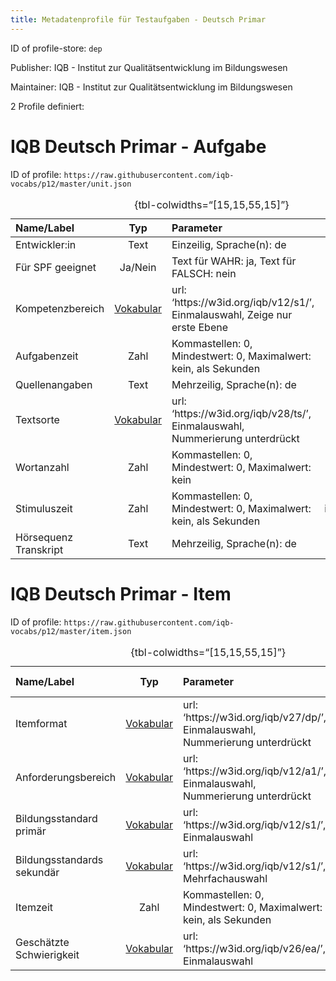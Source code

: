 ```yaml
---
title: Metadatenprofile für Testaufgaben - Deutsch Primar
---
```


ID of profile-store: `dep`

Publisher: IQB - Institut zur Qualitätsentwicklung im Bildungswesen

Maintainer: IQB - Institut zur Qualitätsentwicklung im Bildungswesen

2 Profile definiert:

# IQB Deutsch Primar - Aufgabe

ID of profile: `https://raw.githubusercontent.com/iqb-vocabs/p12/master/unit.json`

| Name/Label | Typ | Parameter | ID Profil-Eintrag |
| :--- | :---: | :--- | :---: |
| Entwickler:in | Text |Einzeilig, Sprache(n): de | iqb_author |
| Für SPF geeignet | Ja/Nein |Text für WAHR: ja, Text für FALSCH: nein | a1 |
| Kompetenzbereich | [Vokabular](https://w3id.org/iqb/v12/s1/) | url: 'https://w3id.org/iqb/v12/s1/', Einmalauswahl, Zeige nur erste Ebene | w8 |
| Aufgabenzeit | Zahl |Kommastellen: 0, Mindestwert: 0, Maximalwert: kein, als Sekunden | iqb_time_unit |
| Quellenangaben | Text |Mehrzeilig, Sprache(n): de | iqb_copyright |
| Textsorte | [Vokabular](https://w3id.org/iqb/v28/ts/) | url: 'https://w3id.org/iqb/v28/ts/', Einmalauswahl, Nummerierung unterdrückt | k8 |
| Wortanzahl | Zahl |Kommastellen: 0, Mindestwert: 0, Maximalwert: kein | iqb_word_count |
| Stimuluszeit | Zahl |Kommastellen: 0, Mindestwert: 0, Maximalwert: kein, als Sekunden | iqb_time_stimulus |
| Hörsequenz Transkript | Text |Mehrzeilig, Sprache(n): de | iqb_transcript |

: {tbl-colwidths="[15,15,55,15]"}

# IQB Deutsch Primar - Item

ID of profile: `https://raw.githubusercontent.com/iqb-vocabs/p12/master/item.json`

| Name/Label | Typ | Parameter | ID Profil-Eintrag |
| :--- | :---: | :--- | :---: |
| Itemformat | [Vokabular](https://w3id.org/iqb/v27/dp/) | url: 'https://w3id.org/iqb/v27/dp/', Einmalauswahl, Nummerierung unterdrückt | s3 |
| Anforderungsbereich | [Vokabular](https://w3id.org/iqb/v12/a1/) | url: 'https://w3id.org/iqb/v12/a1/', Einmalauswahl, Nummerierung unterdrückt | s4 |
| Bildungsstandard primär | [Vokabular](https://w3id.org/iqb/v12/s1/) | url: 'https://w3id.org/iqb/v12/s1/', Einmalauswahl | s5 |
| Bildungsstandards sekundär | [Vokabular](https://w3id.org/iqb/v12/s1/) | url: 'https://w3id.org/iqb/v12/s1/', Mehrfachauswahl | s6 |
| Itemzeit | Zahl |Kommastellen: 0, Mindestwert: 0, Maximalwert: kein, als Sekunden | iqb_time_item |
| Geschätzte Schwierigkeit | [Vokabular](https://w3id.org/iqb/v26/ea/) | url: 'https://w3id.org/iqb/v26/ea/', Einmalauswahl | e4 |

: {tbl-colwidths="[15,15,55,15]"}

